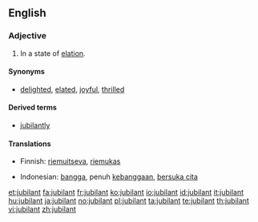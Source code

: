 ==English==

===Adjective===
{{en-adj}}

# In a state of [[elation]].

====Synonyms====
* {{sense|in a state of elation}} [[delighted]], [[elated]], [[joyful]], [[thrilled]]

====Derived terms====
* [[jubilantly]]

====Translations====
{{trans-top|In a state of elation}}
* Finnish: [[riemuitseva]], [[riemukas]]
{{trans-mid}}
* Indonesian: [[bangga]], penuh [[bangga|kebanggaan]], [[suka cita|bersuka cita]]
{{trans-bottom}}

[[et:jubilant]]
[[fa:jubilant]]
[[fr:jubilant]]
[[ko:jubilant]]
[[io:jubilant]]
[[id:jubilant]]
[[it:jubilant]]
[[hu:jubilant]]
[[ja:jubilant]]
[[no:jubilant]]
[[pl:jubilant]]
[[ta:jubilant]]
[[te:jubilant]]
[[th:jubilant]]
[[vi:jubilant]]
[[zh:jubilant]]
